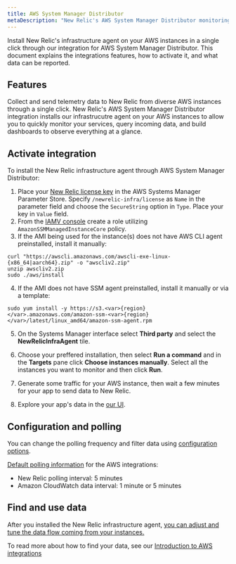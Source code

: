 ```yaml
---
title: AWS System Manager Distributor
metaDescription: "New Relic's AWS System Manager Distributor monitoring integration: what data it reports, and how to enable it."
---
```


Install New Relic's infrastructure agent on your AWS instances in a single click through our integration for AWS System Manager Distributor. This document explains the integrations features, how to activate it, and what data can be reported.

## Features
Collect and send telemetry data to New Relic from diverse AWS instances through a single click. New Relic's AWS System Manager Distributor integration installs our infrastrucutre agent on your AWS instances to allow you to quickly monitor your services, query incoming data, and build dashboards to observe everything at a glance. 

## Activate integration

To install the New Relic infrastructure agent through AWS System Manager Distributor:

1. Place your [New Relic license key](/docs/apis/intro-apis/new-relic-api-keys/) in the AWS Systems Manager Parameter Store. Specify `/newrelic-infra/license` as `Name` in the parameter field and choose the `SecureString` option in `Type`. Place your key in `Value` field.
2. From the [IAMV console](https://console.aws.amazon.com/iam/home?#/roles) create a role utilizing `AmazonSSMManagedInstanceCore` policy.
3. If the AMI being used for the instance(s) does not have AWS CLI agent preinstalled, install it manually:
  ```
  curl "https://awscli.amazonaws.com/awscli-exe-linux-{x86_64|aarch64}.zip" -o "awscliv2.zip"
  unzip awscliv2.zip
  sudo ./aws/install
  ```
4. If the AMI does not have SSM agent preinstalled, install it manually or via a template:
  ```
  sudo yum install -y https://s3.<var>{region}</var>.amazonaws.com/amazon-ssm-<var>{region}</var>/latest/linux_amd64/amazon-ssm-agent.rpm
  ```
5. On the Systems Manager interface select **Third party** and select the **NewRelicInfraAgent** tile.
6. Choose your preffered installation, then select **Run a command** and in the **Targets** pane click **Choose instances manually**. Select all the instances you want to monitor and then click **Run**.

1. Generate some traffic for your AWS instance, then wait a few minutes for your app to send data to New Relic.
2. Explore your app's data in the [our UI](one.newrelic.com).

## Configuration and polling 

You can change the polling frequency and filter data using [configuration options](/docs/integrations/new-relic-integrations/getting-started/configure-polling-frequency-data-collection-cloud-integrations).

[Default polling information](/docs/infrastructure/amazon-integrations/aws-integrations-list/aws-polling-intervals-infrastructure-integrations) for the AWS integrations:
- New Relic polling interval: 5 minutes
- Amazon CloudWatch data interval: 1 minute or 5 minutes


## Find and use data

After you installed the New Relic infrastructure agent, [you can adjust and tune the data flow coming from your instances.](/docs/infrastructure/infrastructure-monitoring/get-started/get-started-infrastructure-monitoring/)

To read more about how to find your data, see our [Introduction to AWS integrations](/docs/infrastructure/amazon-integrations/get-started/introduction-aws-integrations/#insights)

